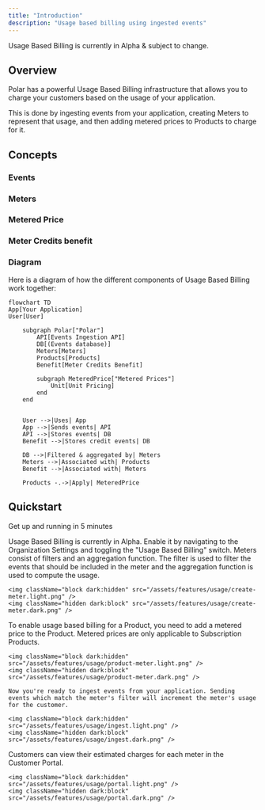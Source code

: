 ```yaml
---
title: "Introduction"
description: "Usage based billing using ingested events"
---
```



<Warning>
  Usage Based Billing is currently in Alpha & subject to change.
</Warning>

## Overview

Polar has a powerful Usage Based Billing infrastructure that allows you to charge your customers based on the usage of your application.

This is done by ingesting events from your application, creating Meters to represent that usage, and then adding metered prices to Products to charge for it.

## Concepts

### Events

<Events />

### Meters

<Meters />

### Metered Price

<MeteredPrice />

### Meter Credits benefit

<MeterCredits />

### Diagram

Here is a diagram of how the different components of Usage Based Billing work together:

```mermaid
flowchart TD
App[Your Application]
User[User]

    subgraph Polar["Polar"]
        API[Events Ingestion API]
        DB[(Events database)]
        Meters[Meters]
        Products[Products]
        Benefit[Meter Credits Benefit]

        subgraph MeteredPrice["Metered Prices"]
            Unit[Unit Pricing]
        end
    end


    User -->|Uses| App
    App -->|Sends events| API
    API -->|Stores events| DB
    Benefit -->|Stores credit events| DB

    DB -->|Filtered & aggregated by| Meters
    Meters -->|Associated with| Products
    Benefit -->|Associated with| Meters

    Products -.->|Apply| MeteredPrice
```

## Quickstart

Get up and running in 5 minutes

<Steps>
  <Step title="Enable Usage Based Billing">
    Usage Based Billing is currently in Alpha. Enable it by navigating to the Organization Settings and toggling the "Usage Based Billing" switch.

  </Step>
  <Step title="Create a Meter">
    Meters consist of filters and an aggregation function.
    The filter is used to filter the events that should be included in the meter and the aggregation function is used to compute the usage.

    <img className="block dark:hidden" src="/assets/features/usage/create-meter.light.png" />
    <img className="hidden dark:block" src="/assets/features/usage/create-meter.dark.png" />

  </Step>
  <Step title="Add metered price to a Product">
    To enable usage based billing for a Product, you need to add a metered price to the Product. Metered prices are only applicable to Subscription Products.

    <img className="block dark:hidden" src="/assets/features/usage/product-meter.light.png" />
    <img className="hidden dark:block" src="/assets/features/usage/product-meter.dark.png" />

  </Step>
  <Step title="Ingest Events">

    Now you're ready to ingest events from your application. Sending events which match the meter's filter will increment the meter's usage for the customer.

    <img className="block dark:hidden" src="/assets/features/usage/ingest.light.png" />
    <img className="hidden dark:block" src="/assets/features/usage/ingest.dark.png" />

  </Step>
  <Step title="Customer Usage">
    Customers can view their estimated charges for each meter in the Customer Portal.

    <img className="block dark:hidden" src="/assets/features/usage/portal.light.png" />
    <img className="hidden dark:block" src="/assets/features/usage/portal.dark.png" />

  </Step>
</Steps>
